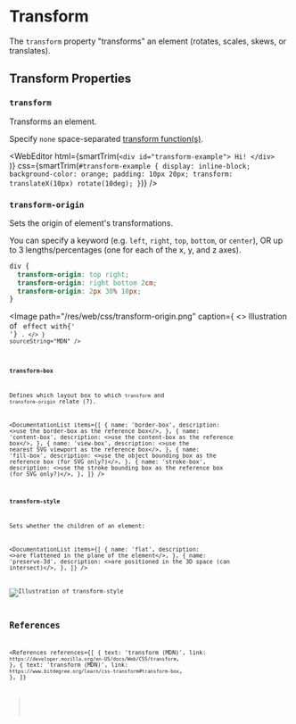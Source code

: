 
<MetadataConfigurer title="Transform" dateCreated="2021-04-07" />

# Transform

The `transform` property "transforms" an element (rotates, scales, skews, or translates).

## Transform Properties

### `transform`

Transforms an element.

Specify `none` space-separated [transform function(s)](/web/css/data-type/transform-function).

<WebEditor
  html={smartTrim(`
    <div id="transform-example">
      Hi!
    </div>    
  `)}
  css={smartTrim(`
    #transform-example {
      display: inline-block;
      background-color: orange;
      padding: 10px 20px;
      transform: translateX(10px) rotate(10deg);
    }
  `)}
/>

### `transform-origin`

Sets the origin of element's transformations.

You can specify a keyword (e.g. `left`, `right`, `top`, `bottom`, or `center`),
OR up to 3 lengths/percentages (one for each of the x, y, and z axes).

```css
div {
  transform-origin: top right;
  transform-origin: right bottom 2cm;
  transform-origin: 2px 30% 10px;
}
```

<Image
  path="/res/web/css/transform-origin.png"
  caption={
    <>
      Illustration of <Code str="transform-origin: 50px 50px" /> effect with{' '}
      <Code str="transform: rotate(30deg)" />.
    </>
  }
  sourceString="MDN"
/>

### `transform-box`

Defines which layout box to which `transform` and `transform-origin` relate (?).

<DocumentationList
  items={[
    {
      name: 'border-box',
      description: <>use the border-box as the reference box</>,
    },
    {
      name: 'content-box',
      description: <>use the content-box as the reference box</>,
    },
    {
      name: 'view-box',
      description: <>use the nearest SVG viewport as the reference box</>,
    },
    {
      name: 'fill-box',
      description: <>use the object bounding box as the reference box (for SVG only?)</>,
    },
    {
      name: 'stroke-box',
      description: <>use the stroke bounding box as the reference box (for SVG only?)</>,
    },
  ]}
/>

### `transform-style`

Sets whether the children of an element:

<DocumentationList
  items={[
    {
      name: 'flat',
      description: <>are flattened in the plane of the element</>,
    },
    {
      name: 'preserve-3d',
      description: <>are positioned in the 3D space (can intersect)</>,
    },
  ]}
/>

<Image
  path="/res/web/css/transform-style.png"
  alt="Illustration of transform-style"
  sourceString="MDN"
/>

## References

<References
  references={[
    {
      text: 'transform (MDN)',
      link: `https://developer.mozilla.org/en-US/docs/Web/CSS/transform`,
    },
    {
      text: 'transform (MDN)',
      link: `https://www.bitdegree.org/learn/css-transform#transform-box`,
    },
  ]}
></References>
